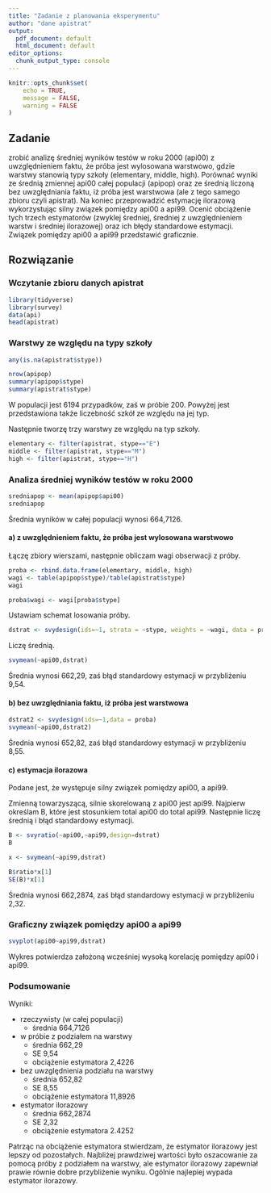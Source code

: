 ```yaml
---
title: "Zadanie z planowania eksperymentu"
author: "dane apistrat"
output:
  pdf_document: default
  html_document: default
editor_options:
  chunk_output_type: console
---
```


```r
knitr::opts_chunk$set(
	echo = TRUE,
	message = FALSE,
	warning = FALSE
)
```

## Zadanie 

zrobić analizę średniej wyników testów w roku 2000 (api00) z uwzględnieniem faktu, że próba jest wylosowana warstwowo, gdzie warstwy stanowią typy szkoły (elementary, middle, high). Porównać wyniki ze średnią zmiennej api00 całej populacji (apipop) oraz ze średnią liczoną bez uwzględniania faktu, iż próba jest warstwowa (ale z tego samego zbioru czyli apistrat). Na koniec przeprowadzić estymację ilorazową wykorzystując silny związek pomiędzy api00 a api99.
Ocenić obciążenie tych trzech estymatorów (zwyklej średniej, średniej z uwzględnieniem warstw i średniej ilorazowej) oraz ich błędy standardowe estymacji. 
Związek pomiędzy api00 a api99 przedstawić graficznie.

## Rozwiązanie

### Wczytanie zbioru danych apistrat


```r
library(tidyverse)
library(survey)
data(api)
head(apistrat)
```


### Warstwy ze względu na typy szkoły


```r
any(is.na(apistrat$stype))

nrow(apipop)
summary(apipop$stype)
summary(apistrat$stype)
```

W populacji jest 6194 przypadków, zaś w próbie 200. Powyżej jest przedstawiona także liczebność szkół ze względu na jej typ. 

Następnie tworzę trzy warstwy ze względu na typ szkoły. 


```r
elementary <- filter(apistrat, stype=="E")
middle <- filter(apistrat, stype=="M")
high <- filter(apistrat, stype=="H")
```


### Analiza średniej wyników testów w roku 2000 

```r
sredniapop <- mean(apipop$api00)
sredniapop
```

Średnia wyników w całej populacji wynosi 664,7126.

#### a) z uwzględnieniem faktu, że próba jest wylosowana warstwowo

Łączę zbiory wierszami, następnie obliczam wagi obserwacji z próby.

```r
proba <- rbind.data.frame(elementary, middle, high)
wagi <- table(apipop$stype)/table(apistrat$stype)
wagi

proba$wagi <- wagi[proba$stype]
```

Ustawiam schemat losowania próby.

```r
dstrat <- svydesign(ids=~1, strata = ~stype, weights = ~wagi, data = proba)
```

Liczę średnią.

```r
svymean(~api00,dstrat)
```

Średnia wynosi 662,29, zaś błąd standardowy estymacji w przybliżeniu 9,54.


#### b) bez uwzględniania faktu, iż próba jest warstwowa


```r
dstrat2 <- svydesign(ids=~1,data = proba)
svymean(~api00,dstrat2)
```

Średnia wynosi 652,82, zaś błąd standardowy estymacji w przybliżeniu 8,55.

#### c) estymacja ilorazowa

Podane jest, że występuje silny związek pomiędzy api00, a api99.

Zmienną towarzyszącą, silnie skorelowaną z api00 jest api99. Najpierw określam B, które jest stosunkiem total api00 do total api99. Następnie liczę średnią i błąd standardowy estymacji.

```r
B <- svyratio(~api00,~api99,design=dstrat)
B

x <- svymean(~api99,dstrat)

B$ratio*x[1]
SE(B)*x[1]
```

Średnia wynosi 662,2874, zaś błąd standardowy estymacji w przybliżeniu 2,32.



### Graficzny związek pomiędzy api00 a api99 

```r
svyplot(api00~api99,dstrat)
```

Wykres potwierdza założoną wcześniej wysoką korelację pomiędzy api00 i api99. 

### Podsumowanie
 
Wyniki:

- rzeczywisty (w całej populacji)
  - średnia 664,7126
- w próbie z podziałem na warstwy
  - średnia 662,29
  - SE 9,54
  - obciążenie estymatora 2,4226
- bez uwzględnienia podziału na warstwy
  - średnia 652,82
  - SE 8,55
  - obciążenie estymatora 11,8926
- estymator ilorazowy
  - średnia 662,2874
  - SE 2,32
  - obciążenie estymatora 2.4252
  

Patrząc na obciążenie estymatora stwierdzam, że estymator ilorazowy jest lepszy od pozostałych. Najbliżej prawdziwej wartości było oszacowanie za pomocą próby z podziałem na warstwy, ale estymator ilorazowy zapewniał prawie równie dobre przybliżenie wyniku. Ogólnie najlepiej wypada estymator ilorazowy.

